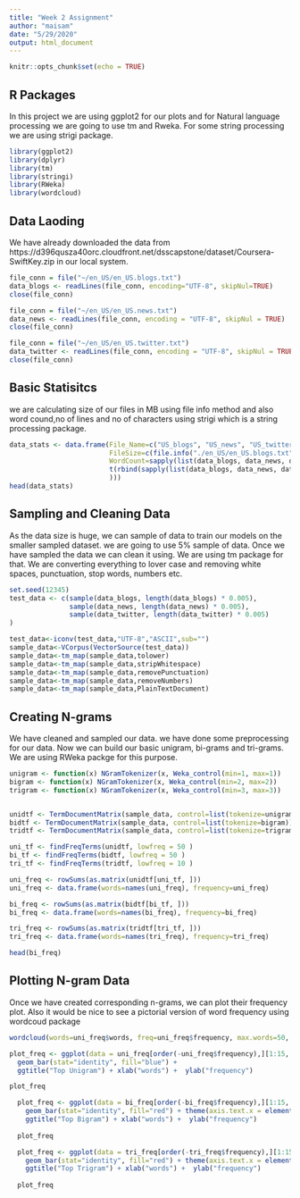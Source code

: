 ---
title: "Week 2 Assignment"
author: "maisam"
date: "5/29/2020"
output: html_document
---

```{r setup, include=FALSE}
knitr::opts_chunk$set(echo = TRUE)
```

## R Packages
In this project we are using ggplot2 for our plots and for Natural language processing we are going to use tm and Rweka. For some string processing we are using strigi package.

```{r }
library(ggplot2)
library(dplyr)
library(tm)
library(stringi)
library(RWeka)
library(wordcloud)

```

## Data Laoding
We have already downloaded the data from https://d396qusza40orc.cloudfront.net/dsscapstone/dataset/Coursera-SwiftKey.zip in our local system.


```{r eval=TRUE}
file_conn = file("~/en_US/en_US.blogs.txt")
data_blogs <- readLines(file_conn, encoding="UTF-8", skipNul=TRUE)
close(file_conn)

file_conn = file("~/en_US/en_US.news.txt")
data_news <- readLines(file_conn, encoding = "UTF-8", skipNul = TRUE)
close(file_conn)

file_conn = file("~/en_US/en_US.twitter.txt")
data_twitter <- readLines(file_conn, encoding = "UTF-8", skipNul = TRUE)
close(file_conn)


```


## Basic Statisitcs

we are calculating size of our files in MB using file info method and also word cound,no of lines and no of characters using strigi which is a string processing package.
```{r }
data_stats <- data.frame(File_Name=c("US_blogs", "US_news", "US_twitter"), 
                         FileSize=c(file.info("./en_US/en_US.blogs.txt")$size/1024*1024, file.info("./en_US/en_US.news.txt")$size/1024*1024, file.info("./en_US/en_US.twitter.txt")$size/1024*1024),
                         WordCount=sapply(list(data_blogs, data_news, data_twitter), stri_stats_latex)[4,], 
                         t(rbind(sapply(list(data_blogs, data_news, data_twitter), stri_stats_general)[c('Lines','Chars'),]
                         )))
head(data_stats)


```


## Sampling and Cleaning Data
As the data size is huge, we can sample of data to train our models on the smaller sampled dataset. we are going to use 5% sample of data. Once we have sampled the data we can clean it using. We are using tm package for that. We are converting everything to lover case and removing white spaces, punctuation, stop words, numbers etc.
```{r }
set.seed(12345)
test_data <- c(sample(data_blogs, length(data_blogs) * 0.005),
               sample(data_news, length(data_news) * 0.005),
               sample(data_twitter, length(data_twitter) * 0.005)
)

test_data<-iconv(test_data,"UTF-8","ASCII",sub="")
sample_data<-VCorpus(VectorSource(test_data))
sample_data<-tm_map(sample_data,tolower)
sample_data<-tm_map(sample_data,stripWhitespace)
sample_data<-tm_map(sample_data,removePunctuation)
sample_data<-tm_map(sample_data,removeNumbers)
sample_data<-tm_map(sample_data,PlainTextDocument)


```


## Creating N-grams
We have cleaned and sampled our data. we have done some preprocessing for our data. Now we can build our basic unigram, bi-grams and tri-grams. We are using RWeka packge for this purpose.

```{r }

unigram <- function(x) NGramTokenizer(x, Weka_control(min=1, max=1))
bigram <- function(x) NGramTokenizer(x, Weka_control(min=2, max=2))
trigram <- function(x) NGramTokenizer(x, Weka_control(min=3, max=3))


unidtf <- TermDocumentMatrix(sample_data, control=list(tokenize=unigram))
bidtf <- TermDocumentMatrix(sample_data, control=list(tokenize=bigram))
tridtf <- TermDocumentMatrix(sample_data, control=list(tokenize=trigram))

uni_tf <- findFreqTerms(unidtf, lowfreq = 50 )
bi_tf <- findFreqTerms(bidtf, lowfreq = 50 )
tri_tf <- findFreqTerms(tridtf, lowfreq = 10 )

uni_freq <- rowSums(as.matrix(unidtf[uni_tf, ]))
uni_freq <- data.frame(words=names(uni_freq), frequency=uni_freq)

bi_freq <- rowSums(as.matrix(bidtf[bi_tf, ]))
bi_freq <- data.frame(words=names(bi_freq), frequency=bi_freq)

tri_freq <- rowSums(as.matrix(tridtf[tri_tf, ]))
tri_freq <- data.frame(words=names(tri_freq), frequency=tri_freq)

head(bi_freq)

```

## Plotting N-gram Data
Once we have created corresponding n-grams, we can plot their frequency plot. Also it would be nice to see a pictorial version of word frequency using wordcoud package

```{r }
wordcloud(words=uni_freq$words, freq=uni_freq$frequency, max.words=50, colors = brewer.pal(4, "Dark2"))

```


```{r }
plot_freq <- ggplot(data = uni_freq[order(-uni_freq$frequency),][1:15, ], aes(x = reorder(words, -frequency), y=frequency)) +
  geom_bar(stat="identity", fill="blue") + 
  ggtitle("Top Unigram") + xlab("words") +  ylab("frequency")

plot_freq

```


```{r }
  plot_freq <- ggplot(data = bi_freq[order(-bi_freq$frequency),][1:15, ], aes(x = reorder(words, -frequency), y=frequency)) +
    geom_bar(stat="identity", fill="red") + theme(axis.text.x = element_text(angle = 45)) + 
    ggtitle("Top Bigram") + xlab("words") +  ylab("frequency")
  
  plot_freq


```


```{r }
  plot_freq <- ggplot(data = tri_freq[order(-tri_freq$frequency),][1:15, ], aes(x = reorder(words, -frequency), y=frequency)) +
    geom_bar(stat="identity", fill="red") + theme(axis.text.x = element_text(angle = 45)) + 
    ggtitle("Top Trigram") + xlab("words") +  ylab("frequency")
  
  plot_freq

```
